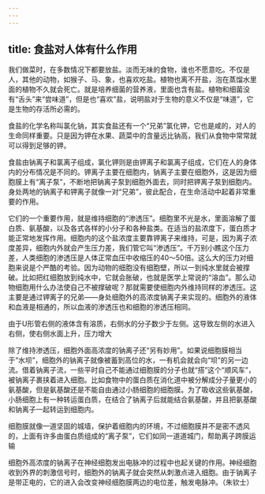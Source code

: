 ```yaml
---
---
---
```

title: 食盐对人体有什么作用
---




我们做菜时，在多数情况下都要放盐。淡而无味的食物，谁也不愿意吃。不仅是人，其他的动物，如猴子、马、象，也喜欢吃盐。植物也离不开盐，泡在蒸馏水里面的植物不久就会死亡。就是培养细菌的营养液，里面也含有盐。植物和细菌没有“舌头”来“尝味道”，但是也“喜欢”盐，说明盐对于生物的意义不仅是“味道”，它是生物的存活所必需的。



食盐的化学名称叫氯化钠，其实食盐还有一个“兄弟”氯化钾，它也是咸的，对人的生命同样重要。只是因为钾在水果、蔬菜中的含量远比钠高，我们从食物中常常就可以得到足够的钾。

食盐由钠离子和氯离子组成，氯化钾则是由钾离子和氯离子组成，它们在人的身体内的分布情况是不同的。钾离子主要在细胞内，钠离子主要在细胞外，这是因为细胞膜上有“离子泵”，不断地把钠离子泵到细胞外面去，同时把钾离子泵到细胞内。身处两地的钠离子和钾离子就像一对“兄弟”，彼此配合，在生命活动中起着非常重要的作用。

它们的一个重要作用，就是维持细胞的“渗透压”。细胞里不光是水，里面溶解了蛋白质、氨基酸，以及各式各样的小分子和各种盐类。在适当的盐浓度下，蛋白质才能正常地发挥作用。细胞内的这个盐浓度主要靠钾离子来维持，可是，因为离子浓度差异，细胞内外就会产生压力差，我们管它叫“渗透压”。千万别小瞧这个压力差，人类细胞的渗透压是人体正常血压中收缩压的40～50倍。这么大的压力对细胞来说是个严酷的考验。因为动物的细胞没有细胞壁，所以一到纯水里就会被撑破。比如把红细胞放到纯水中，它就会胀破，也就是医学上常说的“溶血”。那么动物细胞用什么办法使自己不被撑破呢？那就需要使细胞内外维持同样的渗透压。这主要是通过钾离子的兄弟——身处细胞外的高浓度钠离子来实现的。细胞外的液体和血液是相通的，所以血液的渗透压也和细胞的渗透压相同。

由于U形管右侧的液体含有溶质，右侧水的分子数少于左侧。这导致左侧的水进入右侧，使右侧水面上升，压力增大



除了维持渗透压，细胞外面高浓度的钠离子还“另有妙用”。如果说细胞膜相当于“水坝”，细胞外的钠离子就像被蓄到高位的水，一有机会就会向“坝”的另一边流。借着钠离子流，一些平时自己不能通过细胞膜的分子也就“搭”这个“顺风车”，被钠离子裹挟着进入细胞。比如食物中的蛋白质在消化道中被分解成分子量更小的氨基酸，但是氨基酸还是不能自由通过小肠细胞的细胞膜。为了吸收这些氨基酸，小肠细胞上有一种转运蛋白质，在结合了钠离子后就能结合氨基酸，并且把氨基酸和钠离子一起转运到细胞内。

细胞膜就像一道坚固的城墙，保护着细胞内的环境，不过细胞膜并不是密不透风的，上面有许多由蛋白质组成的“离子泵”，它们如同一道道城门，帮助离子跨膜运输



细胞外高浓度的钠离子在神经细胞发出电脉冲的过程中也起关键的作用。神经细胞收到外界的刺激信号时，细胞外的钠离子就会突然从刺激点进入细胞。由于钠离子是带正电的，它的进入会改变神经细胞膜两边的电位差，触发电脉冲。（朱钦士）